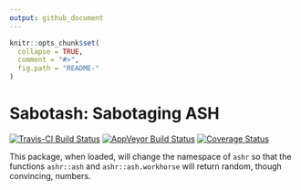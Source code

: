 ```yaml
---
output: github_document
---
```


<!-- README.md is generated from README.Rmd. Please edit that file -->

```r
knitr::opts_chunk$set(
  collapse = TRUE,
  comment = "#>",
  fig.path = "README-"
)
```

# Sabotash: Sabotaging ASH
[![Travis-CI Build Status](https://travis-ci.org/.svg?branch=master)](https://travis-ci.org/)
[![AppVeyor Build Status](https://ci.appveyor.com/api/projects/status/github/dcgerard/sabotash?branch=master&svg=true)](https://ci.appveyor.com/project/dcgerard/sabotash)
[![Coverage Status](https://img.shields.io/codecov/c/github/dcgerard/sabotash/master.svg)](https://codecov.io/github/dcgerard/sabotash?branch=master)

This package, when loaded, will change the namespace of `ashr` so that
the functions `ashr::ash` and `ashr::ash.workhorse` will return
random, though convincing, numbers.
